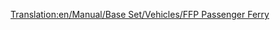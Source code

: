 [[Translation:en/Manual/Base Set/Vehicles/FFP Passenger Ferry]]
{{hu/Navbox Hajók}}
{{hu/Hajók|Name=FFP komp
|Image=[[File:en/Ferry.png|FFP Passenger Ferry]]
|Cost=£21,325 ($42,650)
|Speed=64 km/h (40 mph)
|Annual=£1,312 ($2,624)
|Designed=1971
|Lifespan=30
|Capacity=130 [[hu/Manual/Base Set/Economy/Utasok|utas]]
|Description=Az FFP komp lassú komp, arra készült, hogy nagy távolságon juttasson el utasokat kikötőből kikötőbe. Az MPS komphoz képest kétszer gyorsabb, nagyobb a kapacitása, többe kerül, és valamivel olcsóbb az üzemeltetése. Hátránya, hogy akár 1920-ban, akár 1950-ben kezdjük a játékot, eltart egy ideig, amíg elérhetővé válik.
|Real-life=Kitalált.
}}